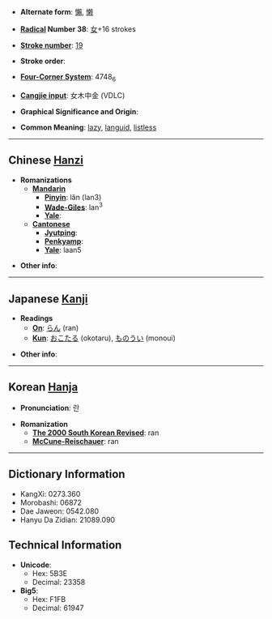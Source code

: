 * '''Alternate form''': [[懶]], [[懒]]

* '''[[Wiktionary:Chinese radical index| Radical]] Number 38''': [[Wiktionary:Chinese radical index 女|女]]+16 strokes

* '''[[Wiktionary:Chinese total strokes index|Stroke number]]''': [[Wiktionary:Chinese total strokes index 19|19]]

* '''Stroke order''': 

* '''[[Wiktionary:Chinese four corner index|Four-Corner System]]''': 4748<sub>6</sub>

* '''[[Wiktionary:Chinese Cangjie index|Cangjie input]]''': 女木中金 (VDLC)

* '''Graphical Significance and Origin''': 

* '''Common Meaning''': [[lazy]], [[languid]], [[listless]]

----

== Chinese [[Hanzi]] ==

* '''Romanizations'''
** '''[[Mandarin]]'''
*** '''[[Pinyin]]''': lǎn (lan3)
*** '''[[Wade-Giles]]''': lan<sup>3</sup>
*** '''[[Yale]]''': 
** '''[[Cantonese]]'''
*** '''[[Jyutping]]''':
*** '''[[Penkyamp]]''': 
*** '''[[Yale]]''': laan5

* '''Other info''': 

----

== Japanese [[Kanji]] ==

* '''Readings'''
** '''[[On]]''': [[らん]] (ran)
** '''[[Kun]]''': [[おこたる]] (okotaru), [[ものうい]] (monoui)

* '''Other info''':  

----

== Korean [[Hanja]] ==

* '''Pronunciation''': 란

* '''Romanization'''
** '''[[The 2000 South Korean Revised Romanization|The 2000 South Korean Revised]]''': ran
** '''[[McCune-Reischauer]]''': ran

----

== Dictionary Information ==

* KangXi: 0273.360
* Morobashi: 06872
* Dae Jaweon: 0542.080
* Hanyu Da Zidian: 21089.090

== Technical Information ==

* '''Unicode''':
** Hex: 5B3E
** Decimal: 23358
* '''Big5''':
** Hex: F1FB
** Decimal: 61947